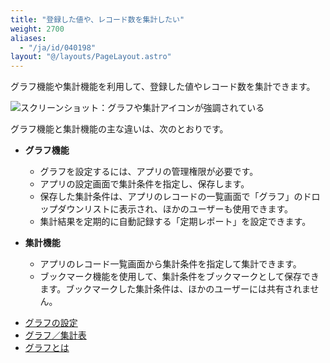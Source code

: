 ```yaml
---
title: "登録した値や、レコード数を集計したい"
weight: 2700
aliases:
  - "/ja/id/040198"
layout: "@/layouts/PageLayout.astro"
---
```




グラフ機能や集計機能を利用して、登録した値やレコード数を集計できます。

<Img src="/k/kintone/img-ja/diff_repot_08.png" alt="スクリーンショット：グラフや集計アイコンが強調されている" />

グラフ機能と集計機能の主な違いは、次のとおりです。

* <b>グラフ機能</b>
  * グラフを設定するには、アプリの管理権限が必要です。
  * アプリの設定画面で集計条件を指定し、保存します。
  * 保存した集計条件は、アプリのレコードの一覧画面で「グラフ」のドロップダウンリストに表示され、ほかのユーザーも使用できます。
  * 集計結果を定期的に自動記録する「定期レポート」を設定できます。

* <b>集計機能</b>
  * アプリのレコード一覧画面から集計条件を指定して集計できます。
  * ブックマーク機能を使用して、集計条件をブックマークとして保存できます。ブックマークした集計条件は、ほかのユーザーには共有されません。

<Reference> 

* [グラフの設定](/k/ja/id/040577.html)
* [グラフ／集計表](/k/ja/id/040465.html)
* [グラフとは](/k/ja/id/040587.html)

</Reference>
